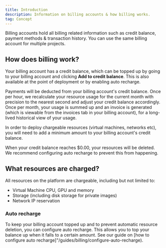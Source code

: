 ```yaml
---
title: Introduction
description: Information on billing accounts & how billing works.
tag: Concept
---
```


Billing accounts hold all billing related information such as credit balance, payment methods & transaction history. You can use the same billing account for multiple projects.

## How does billing work?

Your billing account has a credit balance, which can be topped up by going to your billing account and clicking **Add to credit balance**. This is also available at the point of deployment or by enabling auto recharge.

Payments will be deducted from your billing account's credit balance. Once per hour, we recalculate your resource usage for the current month with precision to the nearest second and adjust your credit balance accordingly. Once per month, your usage is summed up and an invoice is generated (which is viewable from the invoices tab in your billing account), for a long-lived historical view of your usage.

In order to deploy chargeable resources (virtual machines, networks etc), you will need to add a minimum amount to your billing account's credit balance.


<Note>
When your credit balance reaches $0.00, your resources will be deleted. We recommend configuring auto recharge to prevent this from happening.
</Note>


## What resources are charged?

All resources on the platform are chargeable, including but not limited to:

- Virtual Machine CPU, GPU and memory
- Storage (including disk storage for private images)
- Network IP reservation

### Auto recharge

To keep your billing account topped up and to prevent automatic resource deletion, you can configure auto recharge. This allows you to top your balance up when it falls to a certain amount. See our guide on [how to configure auto recharge]"/guides/billing/configure-auto-recharge).
